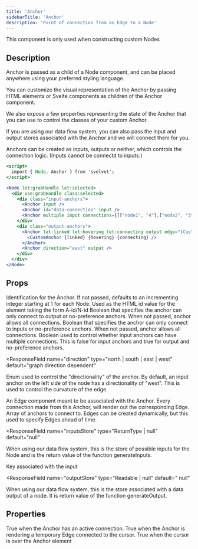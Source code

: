 ```yaml
---
title: 'Anchor'
sidebarTitle: 'Anchor'
description: 'Point of connection from an Edge to a Node'
---
```


<Info>This component is only used when constructing custom Nodes</Info>

## Description

Anchor is passed as a child of a Node component, and can be placed anywhere using your preferred styling language.

You can customize the visual representation of the Anchor by passing HTML elements or Svelte components as children of the Anchor component.

We also expose a few properties representing the state of the Anchor that you can use to control the classes of your custom Anchor.

If you are using our data flow system, you can also pass the input and output stores associated with the Anchor and we will connect them for you.

Anchors can be created as inputs, outputs or neither, which controls the connection logic. (Inputs cannot be connectd to inputs.)

```jsx MyNode.svelte
<script>
  import { Node, Anchor } from 'svelvet';
</script>

<Node let:grabHandle let:selected>
  <div use:grabHandle class:selected>
    <div class="input-anchors">
      <Anchor input />
      <Anchor id="data-connection" input />
      <Anchor multiple input connections={[["node1", "4"],["node2", "3"]]}/>
    </div>
    <div class="output-anchors">
      <Anchor let:linked let:hovering let:connecting output edge="{CustomEdge}">
        <CustomAnchor {linked} {hovering} {connecting} />
      </Anchor>
      <Anchor direction="east" output />
    </div>
  </div>
</Node>
```

## Props

<ResponseField name="id" type="string | number" default="incrementing integer">
  Identification for the Anchor. If not passed, defaults to an incrementing
  integer starting at 1 for each Node. Used as the HTML id value for the element
  taking the form A-id/N-id
</ResponseField>

<ResponseField name="input" type="boolean" default="false">
  Boolean that specifies the anchor can only connect to output or no-preference
  anchors. When not passed, anchor allows all connections.
</ResponseField>

<ResponseField name="output" type="boolean" default="false">
  Boolean that specifies the anchor can only connect to inputs or no-preference
  anchors. When not passed, anchor allows all connections.
</ResponseField>

<ResponseField name="multiple" type="boolean" default="input/output dependent">
  Boolean used to control whether input anchors can have multiple connections.
  This is false for input anchors and true for output and no-preference anchors.
</ResponseField>

<ResponseField
  name="direction"
  type="north | south | east | west"
  default="graph direction dependent"
>
  Enum used to control the "directionality" of the anchor. By default, an input
  anchor on the left side of the node has a directionality of "west". This is
  used to control the curvature of the edge.
</ResponseField>

<ResponseField name="edge" type="Svelte Component | null" default="null">
  An Edge component meant to be associated with the Anchor. Every connection
  made from this Anchor, will render out the corresponding Edge.
</ResponseField>

<ResponseField name="connections" type="Array<[nodeId, anchorId]>" default="[]">
  Array of anchors to connect to. Edges can be created dynamically, but this
  used to specify Edges ahead of time.
</ResponseField>

<ResponseField
  name="inputsStore"
  type="ReturnType<typeof generateInputs> | null"
  default="null"
>
  When using our data flow system, this is the store of possible inputs for the
  Node and is the return value of the function generateInputs.
</ResponseField>

<ResponseField name="key" type="string | null" default="null">
  Key associated with the input
</ResponseField>

<ResponseField
  name="outputStore"
  type="Readable<unknown> | null"
  default=" null"
>
  When using our data flow system, this is the store associated with a data
  output of a node. It is return value of the function generateOutput.
</ResponseField>

## Properties

<ResponseField name="let:linked" type="boolean">
  True when the Anchor has an active connection.
</ResponseField>

<ResponseField name="let:connecting" type="boolean">
  True when the Anchor is rendering a temporary Edge connected to the cursor.
</ResponseField>

<ResponseField name="let:hovering" type="boolean">
  True when the cursor is over the Anchor element
</ResponseField>
